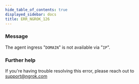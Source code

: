 ```yaml
---
hide_table_of_contents: true
displayed_sidebar: docs
title: ERR_NGROK_126
---
```


### Message

The agent ingress "`DOMAIN`" is not available via "`IP`".

<ErrorDetails />

### Further help

If you're having trouble resolving this error, please reach out to [support@ngrok.com](mailto:support@ngrok.com?subject=Help%20with%20ERR_NGROK_126)
